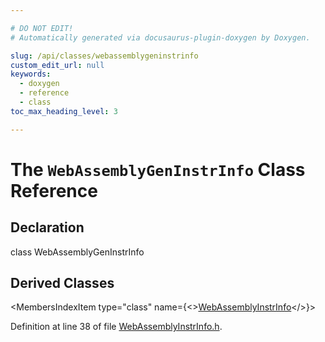 ```yaml
---

# DO NOT EDIT!
# Automatically generated via docusaurus-plugin-doxygen by Doxygen.

slug: /api/classes/webassemblygeninstrinfo
custom_edit_url: null
keywords:
  - doxygen
  - reference
  - class
toc_max_heading_level: 3

---
```





# The `WebAssemblyGenInstrInfo` Class Reference

<DoxygenPage pluginConfig={pluginConfig}>



## Declaration

<CodeBlock>class WebAssemblyGenInstrInfo</CodeBlock>

## Derived Classes

<MembersIndex>

<MembersIndexItem
  type="class"
  name={<><a href="/docs/api/classes/llvm/webassemblyinstrinfo">WebAssemblyInstrInfo</a></>}>
</MembersIndexItem>

</MembersIndex>


Definition at line 38 of file <a href="/docs/api/files/lib/lib/target/lib/target/webassembly/webassemblyinstrinfo-h">WebAssemblyInstrInfo.h</a>.

</DoxygenPage>
